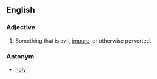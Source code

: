 ==English==

===Adjective===
#Something that is evil, [[impure]], or otherwise perverted.

===Antonym===
*[[holy]]